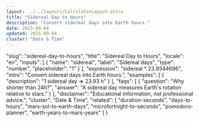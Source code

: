 ```yaml
---
layout: ../../layouts/CalculatorLayout.astro
title: "Sidereal Day to Hours"
description: "Convert sidereal days into Earth hours."
date: 2025-09-04
updated: 2025-09-04
cluster: "Date & Time"
---
```


  "slug": "sidereal-day-to-hours",
  "title": "Sidereal Day to Hours",
  "locale": "en",
  "inputs": [
    {
      "name": "sidereal",
      "label": "Sidereal days",
      "type": "number",
      "placeholder": "1"
    }
  ],
  "expression": "sidereal * 23.9344696",
  "intro": "Convert sidereal days into Earth hours.",
  "examples": [
    {
      "description": "1 sidereal day ⇒ 23.93 h"
    }
  ],
  "faqs": [
    {
      "question": "Why shorter than 24h?",
      "answer": "A sidereal day measures Earth's rotation relative to stars."
    }
  ],
  "disclaimer": "Educational information, not professional advice.",
  "cluster": "Date & Time",
  "related": [
    "duration-seconds",
    "days-to-hours",
    "mars-sol-to-earth-days",
    "microfortnight-to-seconds",
    "pomodoro-planner",
    "earth-years-to-mars-years"
  ]
}

<Calculator schema={schema} />
